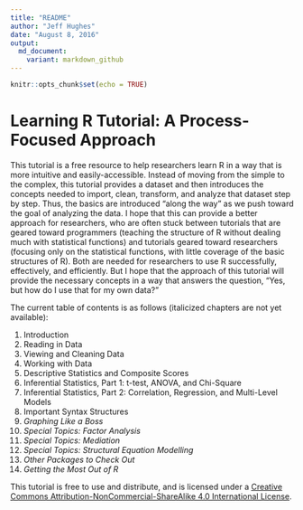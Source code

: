 ```yaml
---
title: "README"
author: "Jeff Hughes"
date: "August 8, 2016"
output:
  md_document:
    variant: markdown_github
---
```


<!-- README.md is generated from README.Rmd. Please edit that file -->

```r
knitr::opts_chunk$set(echo = TRUE)
```

# Learning R Tutorial: A Process-Focused Approach

This tutorial is a free resource to help researchers learn R in a way that is more intuitive and easily-accessible. Instead of moving from the simple to the complex, this tutorial provides a dataset and then introduces the concepts needed to import, clean, transform, and analyze that dataset step by step. Thus, the basics are introduced "along the way" as we push toward the goal of analyzing the data. I hope that this can provide a better approach for researchers, who are often stuck between tutorials that are geared toward programmers (teaching the structure of R without dealing much with statistical functions) and tutorials geared toward researchers (focusing only on the statistical functions, with little coverage of the basic structures of R). Both are needed for researchers to use R successfully, effectively, and efficiently. But I hope that the approach of this tutorial will provide the necessary concepts in a way that answers the question, "Yes, but how do I use that for my own data?"

The current table of contents is as follows (italicized chapters are not yet available):

1. Introduction
2. Reading in Data
3. Viewing and Cleaning Data
4. Working with Data
5. Descriptive Statistics and Composite Scores
6. Inferential Statistics, Part 1: t-test, ANOVA, and Chi-Square
7. Inferential Statistics, Part 2: Correlation, Regression, and Multi-Level Models
8. Important Syntax Structures
9. *Graphing Like a Boss*
10. *Special Topics: Factor Analysis*
11. *Special Topics: Mediation*
11. *Special Topics: Structural Equation Modelling*
12. *Other Packages to Check Out*
13. *Getting the Most Out of R*

[comment]: # (TODO: Add logical vectors, conditionals, and ifelse() to lesson 4)
[comment]: # (TODO: Add if-else structure to lesson 8)

This tutorial is free to use and distribute, and is licensed under a [Creative Commons Attribution-NonCommercial-ShareAlike 4.0 International License](http://creativecommons.org/licenses/by-nc-sa/4.0/).